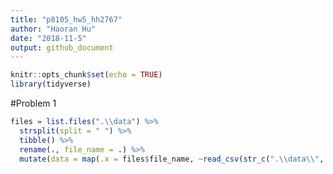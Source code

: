 ```yaml
---
title: "p8105_hw5_hh2767"
author: "Haoran Hu"
date: "2018-11-5"
output: github_document
---
```


```r
knitr::opts_chunk$set(echo = TRUE)
library(tidyverse)
```

#Problem 1

```r
files = list.files(".\\data") %>% 
  strsplit(split = " ") %>% 
  tibble() %>% 
  rename(., file_name = .) %>% 
  mutate(data = map(.x = files$file_name, ~read_csv(str_c(".\\data\\", .x))))

```

